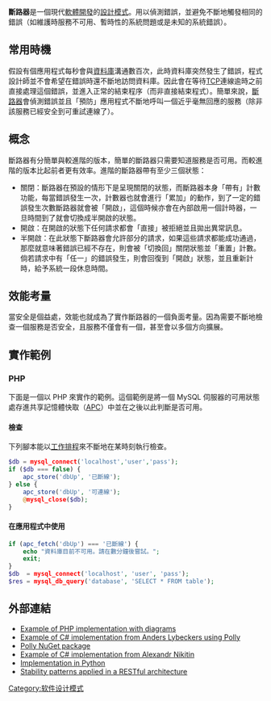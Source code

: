 '''斷路器'''是一個現代[[軟體開發|軟體開發]]的[[設計模式_(電腦)|設計模式]]。用以偵測錯誤，並避免不斷地觸發相同的錯誤（如維護時服務不可用、暫時性的系統問題或是未知的系統錯誤）。

== 常用時機 ==
假設有個應用程式每秒會與[[資料庫|資料庫]]溝通數百次，此時資料庫突然發生了錯誤，程式設計師並不會希望在錯誤時還不斷地訪問資料庫。因此會在等待[[传输控制协议|TCP]]連線逾時之前直接處理這個錯誤，並進入正常的結束程序（而非直接結束程式）。簡單來說，[[斷路器|斷路器]]會偵測錯誤並且「預防」應用程式不斷地呼叫一個近乎毫無回應的服務（除非該服務已經安全到可重試連線了）。

== 概念 ==
斷路器有分簡單與較進階的版本，簡單的斷路器只需要知道服務是否可用。而較進階的版本比起前者更有效率。進階的斷路器帶有至少三個狀態：
* 關閉：斷路器在預設的情形下是呈現關閉的狀態，而斷路器本身「帶有」計數功能，每當錯誤發生一次，計數器也就會進行「累加」的動作，到了一定的錯誤發生次數斷路器就會被「開啟」，這個時候亦會在內部啟用一個計時器，一旦時間到了就會切換成半開啟的狀態。
* 開啟：在開啟的狀態下任何請求都會「直接」被拒絕並且拋出異常訊息。
* 半開啟：在此狀態下斷路器會允許部分的請求，如果這些請求都能成功通過，那麼就意味著錯誤已經不存在，則會被「切換回」關閉狀態並「重置」計數。倘若請求中有「任一」的錯誤發生，則會回復到「開啟」狀態，並且重新計時，給予系統一段休息時間。

== 效能考量 ==
當安全是個益處，效能也就成為了實作斷路器的一個負面考量。因為需要不斷地檢查一個服務是否安全，且服務不僅會有一個，甚至會以多個方向擴展。

== 實作範例 ==
=== PHP ===
下面是一個以 PHP 來實作的範例。這個範例是將一個 MySQL 伺服器的可用狀態處存進共享記憶體快取（[[APC|APC]]）中並在之後以此判斷是否可用。

==== 檢查 ====
下列腳本能以[[Cron|工作排程]]來不斷地在某時刻執行檢查。

<syntaxhighlight lang="php">
$db = mysql_connect('localhost','user','pass');
if ($db === false) {
    apc_store('dbUp', '已斷線');
} else {
    apc_store('dbUp', '可連線');
    @mysql_close($db);
}
</syntaxhighlight>

==== 在應用程式中使用 ====
<syntaxhighlight lang="php">
if (apc_fetch('dbUp') === '已斷線') {
    echo "資料庫目前不可用。請在數分鐘後嘗試。";
    exit;
}
$db  = mysql_connect('localhost', 'user', 'pass');
$res = mysql_db_query('database', 'SELECT * FROM table');
</syntaxhighlight>

== 外部連結 ==
* [https://web.archive.org/web/20100625035128/http://artur.ejsmont.org/blog/PHP-Circuit-Breaker-initial-Zend-Framework-proposal Example of PHP implementation with diagrams]
* [http://www.lybecker.com/blog/2013/08/07/automatic-retry-and-circuit-breaker-made-easy/ Example of C# implementation from Anders Lybeckers using Polly] {{Wayback|url=http://www.lybecker.com/blog/2013/08/07/automatic-retry-and-circuit-breaker-made-easy/ |date=20161018013618 }}
* [https://www.nuget.org/packages/Polly/ Polly NuGet package] {{Wayback|url=https://www.nuget.org/packages/Polly/ |date=20160825230748 }}
* [https://github.com/alexandrnikitin/CircuitBreaker.Net Example of C# implementation from Alexandr Nikitin] {{Wayback|url=https://github.com/alexandrnikitin/CircuitBreaker.Net |date=20180611143953 }}
* [https://pypi.python.org/pypi/pybreaker/0.2.2 Implementation in Python] {{Wayback|url=https://pypi.python.org/pypi/pybreaker/0.2.2 |date=20160702053029 }}
* [http://www.javaworld.com/article/2824163/application-performance/stability-patterns-applied-in-a-restful-architecture.html Stability patterns applied in a RESTful architecture] {{Wayback|url=http://www.javaworld.com/article/2824163/application-performance/stability-patterns-applied-in-a-restful-architecture.html |date=20161207155325 }}

{{软件设计模式}}

[[Category:软件设计模式|Category:软件设计模式]]